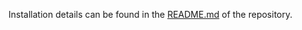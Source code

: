 Installation details can be found in the [README.md](https://github.com/steadybit/extension-aws#readme) of the repository.
